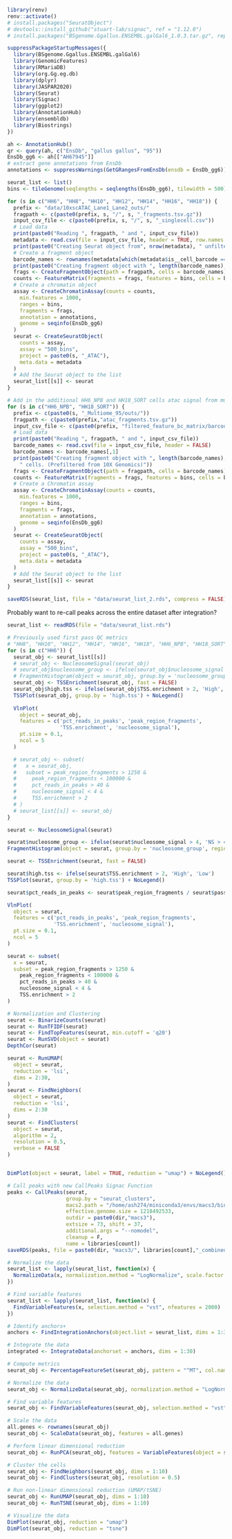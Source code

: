 
```r
library(renv)
renv::activate()
# install.packages("SeuratObject")
# devtools::install_github("stuart-lab/signac", ref = "1.12.0")
# install.packages("BSgenome.Ggallus.ENSEMBL.galGal6_1.0.3.tar.gz", repos = NULL)

suppressPackageStartupMessages({
  library(BSgenome.Ggallus.ENSEMBL.galGal6)
  library(GenomicFeatures)
  library(RMariaDB)
  library(org.Gg.eg.db)
  library(dplyr)
  library(JASPAR2020)
  library(Seurat)
  library(Signac)
  library(ggplot2)
  library(AnnotationHub)
  library(ensembldb)
  library(Biostrings)
})

ah <- AnnotationHub()
qr <- query(ah, c("EnsDb", "gallus gallus", "95"))
EnsDb_gg6 <- ah[["AH67945"]]
# extract gene annotations from EnsDb
annotations <- suppressWarnings(GetGRangesFromEnsDb(ensdb = EnsDb_gg6))
```

```r
seurat_list <- list()
bins <- tileGenome(seqlengths = seqlengths(EnsDb_gg6), tilewidth = 500)

for (s in c("HH6", "HH8", "HH10", "HH12", "HH14", "HH16", "HH18")) {
  prefix <- "data/10xscATAC_Lane1_Lane2_outs/"
  fragpath <- c(paste0(prefix, s, "/", s, "_fragments.tsv.gz"))
  input_csv_file <- c(paste0(prefix, s, "/", s, "_singlecell.csv"))
  # Load data
  print(paste0("Reading ", fragpath, " and ", input_csv_file))
  metadata <- read.csv(file = input_csv_file, header = TRUE, row.names = 1)
  print(paste0("Creating Seurat object from", nrow(metadata), " unfiltered cells cells."))
  # Create a fragment object
  barcode_names <- rownames(metadata[which(metadata$is__cell_barcode == 1), ])
  print(paste0("Creating fragment object with ", length(barcode_names), " cells. (Prefiltered from 10X Genomics)"))
  frags <- CreateFragmentObject(path = fragpath, cells = barcode_names)
  counts <- FeatureMatrix(fragments = frags, features = bins, cells = barcode_names)
  # Create a chromatin object
  assay <- CreateChromatinAssay(counts = counts,
    min.features = 1000,
    ranges = bins,
    fragments = frags,
    annotation = annotations,
    genome = seqinfo(EnsDb_gg6)
  )
  seurat <- CreateSeuratObject(
    counts = assay,
    assay = "500_bins",
    project = paste0(s, "_ATAC"),
    meta.data = metadata
  )
  # Add the Seurat object to the list
  seurat_list[[s]] <- seurat
}

# Add in the additional HH6_NPB and HH18_SORT cells atac signal from multiome
for (s in c("HH6_NPB", "HH18_SORT")) {
  prefix <- c(paste0(s, "_Multiome_95/outs/"))
  fragpath <- c(paste0(prefix,"atac_fragments.tsv.gz"))
  input_csv_file <- c(paste0(prefix, "filtered_feature_bc_matrix/barcodes.tsv.gz"))
  # Load data
  print(paste0("Reading ", fragpath, " and ", input_csv_file))
  barcode_names <- read.csv(file = input_csv_file, header = FALSE)
  barcode_names <- barcode_names[,1]
  print(paste0("Creating fragment object with ", length(barcode_names),
    " cells. (Prefiltered from 10X Genomics)"))
  frags <- CreateFragmentObject(path = fragpath, cells = barcode_names)
  counts <- FeatureMatrix(fragments = frags, features = bins, cells = barcode_names)
  # Create a Chromatin assay
  assay <- CreateChromatinAssay(counts = counts,
    min.features = 1000,
    ranges = bins,
    fragments = frags,
    annotation = annotations,
    genome = seqinfo(EnsDb_gg6)
  )
  seurat <- CreateSeuratObject(
    counts = assay,
    assay = "500_bins",
    project = paste0(s, "_ATAC"),
    meta.data = metadata
  )
  # Add the Seurat object to the list
  seurat_list[[s]] <- seurat
}

saveRDS(seurat_list, file = "data/seurat_list_2.rds", compress = FALSE)
```

Probably want to re-call peaks across the entire dataset after integration?
```r
seurat_list <- readRDS(file = "data/seurat_list.rds")

# Previously used first pass QC metrics
# "HH8", "HH10", "HH12", "HH14", "HH16", "HH18", "HH6_NPB", "HH18_SORT"
for (s in c("HH6")) {
  seurat_obj <- seurat_list[[s]]
  # seurat_obj <- NucleosomeSignal(seurat_obj)
  # seurat_obj$nucleosome_group <- ifelse(seurat_obj$nucleosome_signal > 4, 'NS > 4', 'NS < 4')
  # FragmentHistogram(object = seurat_obj, group.by = 'nucleosome_group', region = '1-1-100000')
  seurat_obj <- TSSEnrichment(seurat_obj, fast = FALSE)
  seurat_obj$high.tss <- ifelse(seurat_obj$TSS.enrichment > 2, 'High', 'Low')
  TSSPlot(seurat_obj, group.by = 'high.tss') + NoLegend()
  
  VlnPlot(
    object = seurat_obj,
    features = c('pct_reads_in_peaks', 'peak_region_fragments',
                 'TSS.enrichment', 'nucleosome_signal'),
    pt.size = 0.1,
    ncol = 5
  )

  # seurat_obj <- subset(
  #   x = seurat_obj,
  #   subset = peak_region_fragments > 1250 &
  #     peak_region_fragments < 100000 &
  #     pct_reads_in_peaks > 40 &
  #     nucleosome_signal < 4 &
  #     TSS.enrichment > 2
  # )
  # seurat_list[[s]] <- seurat_obj
}

seurat <- NucleosomeSignal(seurat)

seurat$nucleosome_group <- ifelse(seurat$nucleosome_signal > 4, 'NS > 4', 'NS < 4')
FragmentHistogram(object = seurat, group.by = 'nucleosome_group', region = '1-1-100000')

seurat <- TSSEnrichment(seurat, fast = FALSE)

seurat$high.tss <- ifelse(seurat$TSS.enrichment > 2, 'High', 'Low')
TSSPlot(seurat, group.by = 'high.tss') + NoLegend()

seurat$pct_reads_in_peaks <- seurat$peak_region_fragments / seurat$passed_filters * 100

VlnPlot(
  object = seurat,
  features = c('pct_reads_in_peaks', 'peak_region_fragments',
               'TSS.enrichment', 'nucleosome_signal'),
  pt.size = 0.1,
  ncol = 5
)

seurat <- subset(
  x = seurat,
  subset = peak_region_fragments > 1250 &
    peak_region_fragments < 100000 &
    pct_reads_in_peaks > 40 &
    nucleosome_signal < 4 &
    TSS.enrichment > 2
)

# Normalization and Clustering
seurat <- BinarizeCounts(seurat)
seurat <- RunTFIDF(seurat)
seurat <- FindTopFeatures(seurat, min.cutoff = 'q20')
seurat <- RunSVD(object = seurat)
DepthCor(seurat)

seurat <- RunUMAP(
  object = seurat,
  reduction = 'lsi',
  dims = 2:30, 
)
seurat <- FindNeighbors(
  object = seurat,
  reduction = 'lsi',
  dims = 2:30
)
seurat <- FindClusters(
  object = seurat,
  algorithm = 2,
  resolution = 0.5,
  verbose = FALSE
)


DimPlot(object = seurat, label = TRUE, reduction = "umap") + NoLegend()

# Call peaks with new CallPeaks Signac Function
peaks <- CallPeaks(seurat,
                   group.by = "seurat_clusters",
                   macs2.path = "/home/ash274/miniconda3/envs/macs3/bin/macs3",
                   effective.genome.size = 1218492533,
                   outdir = paste0(dir,"macs3"),
                   extsize = 73, shift = 37,
                   additional.args = "--nomodel",
                   cleanup = F,
                   name = libraries[count])
saveRDS(peaks, file = paste0(dir, "macs3/", libraries[count],"_combined_peaks.RDS"))
```
```r
# Normalize the data
seurat_list <- lapply(seurat_list, function(x) {
  NormalizeData(x, normalization.method = "LogNormalize", scale.factor = 10000)
})

# Find variable features
seurat_list <- lapply(seurat_list, function(x) {
  FindVariableFeatures(x, selection.method = "vst", nfeatures = 2000)
})

# Identify anchors+
anchors <- FindIntegrationAnchors(object.list = seurat_list, dims = 1:30)

# Integrate the data
integrated <- IntegrateData(anchorset = anchors, dims = 1:30)
```

```r
# Compute metrics
seurat_obj <- PercentageFeatureSet(seurat_obj, pattern = "^MT", col.name = "percent.mt")

# Normalize the data
seurat_obj <- NormalizeData(seurat_obj, normalization.method = "LogNormalize", scale.factor = 10000)

# Find variable features
seurat_obj <- FindVariableFeatures(seurat_obj, selection.method = "vst", nfeatures = 2000)

# Scale the data
all.genes <- rownames(seurat_obj)
seurat_obj <- ScaleData(seurat_obj, features = all.genes)

# Perform linear dimensional reduction
seurat_obj <- RunPCA(seurat_obj, features = VariableFeatures(object = seurat_obj))

# Cluster the cells
seurat_obj <- FindNeighbors(seurat_obj, dims = 1:10)
seurat_obj <- FindClusters(seurat_obj, resolution = 0.5)

# Run non-linear dimensional reduction (UMAP/tSNE)
seurat_obj <- RunUMAP(seurat_obj, dims = 1:10)
seurat_obj <- RunTSNE(seurat_obj, dims = 1:10)

# Visualize the data
DimPlot(seurat_obj, reduction = "umap")
DimPlot(seurat_obj, reduction = "tsne")
```